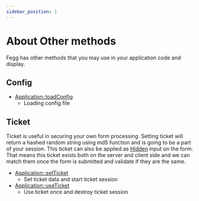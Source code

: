 ```yaml
---
sidebar_position: 1
---
```


# About Other methods

Fegg has other methods that you may use in your application code and display.

## Config

* [Application::loadConfig](/docs/fegg/basic/others/config/loadconfig)
    * Loading config file

## Ticket

Ticket is useful in securing your own form processing. Setting ticket will return a hashed random string using md5 function and is going to be a part of your session. This ticket can also be applied as [Hidden](/docs/fegg/basic/templates/rules/hidden) input on the form. That means this ticket exists both on the server and client side and we can match them once the form is submitted and validate if they are the same.

* [Application::setTicket](/docs/fegg/basic/others/tickets/setticket)
    * Set ticket data and start ticket session
* [Application::useTicket](/docs/fegg/basic/others/tickets/useticket)
    * Use ticket once and destroy ticket session